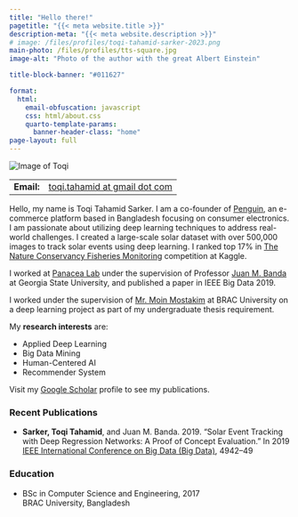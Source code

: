 ```yaml
---
title: "Hello there!"
pagetitle: "{{< meta website.title >}}"
description-meta: "{{< meta website.description >}}"
# image: /files/profiles/toqi-tahamid-sarker-2023.png
main-photo: /files/profiles/tts-square.jpg
image-alt: "Photo of the author with the great Albert Einstein"

title-block-banner: "#011627"

format:
  html:
    email-obfuscation: javascript
    css: html/about.css
    quarto-template-params:
      banner-header-class: "home"
page-layout: full
---
```


::: {.grid}

::: {.g-col-12 .g-col-sm-4}

```{=html}
<div class="pic-intro">
  <img class="center-block img img-responsive img-thumbnail"
      src="{{< meta main-photo >}}"
      alt="Image of Toqi">

<!-- <p id="title">
  Co-founder
  <br>
  <span id="program">penguin.com.bd</span>
</p> -->
  

<table id="contact-table" >
  <!-- <tbody> -->
      <!-- <tr>
          <td style="width:30px">
              <i class="fas fa-home"></i>
          </td>
          <td>
              Address Line 1
              <br>
              Address Line 2
              <br>
              Address Line 3
          </td>
      </tr> -->
      <tr>
          <td>
            <b>Email:</b>
            <i class="fas fa-envelope" data-qmd=""></i>
          </td>
          <td style="text-align:right">
            <a href="mailto:toqi.tahamid@gmail.com">toqi.tahamid at gmail dot com</a>
          </td>
      </tr>
  <!-- </tbody> -->
</table>

</div>
```


<!-- <a class="twitter-timeline" data-height="600" data-width="400"  href="https://twitter.com/toqitahamid?ref_src=twsrc%5Etfw">Tweets by toqitahamid</a>

<script async src="https://platform.twitter.com/widgets.js" charset="utf-8"></script> -->


:::

::: {.g-col-12 .g-col-sm-8}

<!-- ::: {.callout-important appearance="simple" icon=false}
<p style="color:#CE4446">**I am actively looking for a research assistantship position for Fall 23. If you are interested, please refer to my [CV](/cv/tts-cv.pdf)**</p>

::: -->

<div class="intro" id="intro">
Hello, my name is Toqi Tahamid Sarker. I am a co-founder of <a href="https://www.penguin.com.bd/">Penguin</a>, an e-commerce platform based in Bangladesh focusing on consumer electronics. I am passionate about utilizing deep learning techniques to address real-world challenges. I created a large-scale solar dataset with over 500,000 images to track solar events using deep learning. I ranked top 17% in <a href="https://www.kaggle.com/c/the-nature-conservancy-fisheries-monitoring">The Nature Conservancy Fisheries Monitoring</a> competition at Kaggle. 

I worked at <a href="http://www.panacealab.org/">Panacea Lab</a> under the supervision of Professor <a href="http://www.jmbanda.com/">Juan M. Banda</a> at Georgia State University, and published a paper in IEEE Big Data 2019.

I worked under the supervision of [Mr. Moin Mostakim](https://www.bracu.ac.bd/about/people/moin-mostakim) at BRAC University on a deep learning project as part of my undergraduate thesis requirement.

My **research interests** are:

* Applied Deep Learning
* Big Data Mining
* Human-Centered AI
* Recommender System

Visit my [Google Scholar](https://scholar.google.com/citations?user=i1SmuwYAAAAJ&hl=en) profile to see my publications.
</div>



```{=html}
<h3 class="push-down-3">
  <span><i class="fa-solid fa-book"></i> Recent Publications</span>
</h3>
<ul id="publications">
  <li>
      <b>Sarker, Toqi Tahamid</b>, and Juan M. Banda. 2019. “Solar Event Tracking with Deep Regression Networks: A Proof of Concept Evaluation.” In 2019 <a href="https://bigdataieee.org/BigData2019/">IEEE International Conference on Big Data (Big Data)</a>, 4942–49  <a href="https://doi.org/10.1109/BigData47090.2019.9006273"><i class="fas fa-link"></i></a>
  </li>
</ul>



<h3 class="push-down-3">
  <span><i class="fa-solid fa-graduation-cap"></i> Education</span>
</h3>
    <ul id="education">
        
        <li>
            BSc in Computer Science and Engineering, 2017
            <br>
            <!-- <span class="university"><em>BRAC University, Bangladesh</em></span> -->
            <span class="university">BRAC University, Bangladesh</span>
        </li>
    </ul>
```

:::

:::


